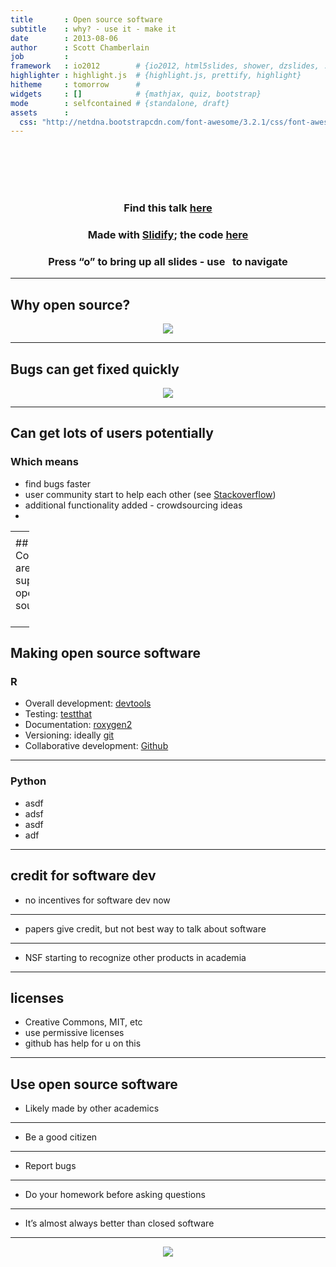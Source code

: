 ```yaml
---
title       : Open source software
subtitle    : why? - use it - make it
date        : 2013-08-06
author      : Scott Chamberlain
job         : 
framework   : io2012        # {io2012, html5slides, shower, dzslides, ...}
highlighter : highlight.js  # {highlight.js, prettify, highlight}
hitheme     : tomorrow      # 
widgets     : []            # {mathjax, quiz, bootstrap}
mode        : selfcontained # {standalone, draft}
assets      :
  css: "http://netdna.bootstrapcdn.com/font-awesome/3.2.1/css/font-awesome.css"
---
```


<br><br><br><br>
<center>
### Find this talk [here]()

### Made with [Slidify](http://slidify.org/); the code [here](https://github.com/SChamberlain/posterstalks/blob/gh-pages/esa2013/openscience/index.Rmd)

### Press "o" to bring up all slides - use <i class="icon-arrow-left"> &nbsp; </i><i class="icon-arrow-right"></i> to navigate
</center>

---

<!-- it's free! -->
## Why open source?

<center>![](assets/img/linux-penguin.png)</center>

---

<!-- bugs can get fixed quickly -->
## Bugs can get fixed quickly

<center>![](assets/img/bugs.png)</center>

---

## Can get lots of users potentially

### Which means

+ find bugs faster
+ user community start to help each other (see [Stackoverflow](http://stackoverflow.com/))
+ additional functionality added - crowdsourcing ideas
+ 

---
<!-- even tenderlove gets paid to make open source -->

## Companies are supporting open source
<br><br>
<center><font size="20">AT&T hearts open source</font></center>
<br><br>
<center>![](assets/img/tenderlove.png)</center>
<br><br>
[@tenderlove](https://twitter.com/tenderlove) lovin on Ruby and Ruby on Rails

---
 
## Making open source software

### R 

+ Overall development: [devtools](https://github.com/hadley/devtools)
+ Testing: [testthat](https://github.com/hadley/testthat)
+ Documentation: [roxygen2](http://cran.r-project.org/web/packages/roxygen2/index.html)
+ Versioning: ideally [git](http://git-scm.com/)
+ Collaborative development: [Github](https://github.com/)

---

### Python
+ asdf
+ adsf
+ asdf
+ adf

---

## credit for software dev
+ no incentives for software dev now

---

+ papers give credit, but not best way to talk about software

---

+ NSF starting to recognize other products in academia

---

## licenses 
+ Creative Commons, MIT, etc
+ use permissive licenses
+ github has help for u on this

---

## Use open source software

+ Likely made by other academics

---

+ Be a good citizen

---

+ Report bugs

---

+ Do your homework before asking questions

---

+ It's almost always better than closed software

---

<center>![](assets/img/ropensci_main.png)</center>
